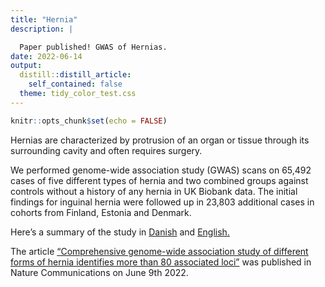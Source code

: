 ```yaml
---
title: "Hernia"
description: |

  Paper published! GWAS of Hernias.
date: 2022-06-14
output:
  distill::distill_article:
    self_contained: false
  theme: tidy_color_test.css
---
```



```r
knitr::opts_chunk$set(echo = FALSE)
```

Hernias are characterized by protrusion of an organ or tissue through its surrounding cavity and often requires surgery. 

We performed genome-wide association study (GWAS) scans on 65,492 cases of five different types of hernia and two combined groups against controls without a history of any hernia in UK Biobank data. The initial findings for inguinal hernia were followed up in 23,803 additional cases in cohorts from Finland, Estonia and Denmark.

Here's a summary of the study in [Danish](https://www.ssi.dk/aktuelt/nyheder/2022/statens-serum-institut-finder-sammenhaeng-mellem-brok-og-vores-gener) and [English.](https://en.ssi.dk/news/news/2022/ssi-study-identifies-more-than-80-genetic-loci-associated-with-herniation)

The article [“Comprehensive genome-wide association study of different forms of hernia identifies more than 80 associated loci”](https://www.nature.com/articles/s41467-022-30921-4) was published in Nature Communications on June 9th 2022.